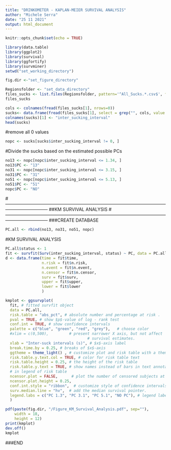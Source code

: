 ```yaml
---
title: "DRINKOMETER - KAPLAN-MEIER SURVIVAL ANALYSIS"
author: "Michele Serra"
date: "25 11 2021"
output: html_document
---
```

```r
knitr::opts_chunk$set(echo = TRUE)
```
```r
library(data.table)
library(ggplot2)
library(survival)
library(ggfortify)
library(survminer)
setwd("set_working_directory")
```
```r
fig.dir <-"set_figure_directory"
```
```r
Regionsfolder <- "set_data_directory"
files_sucks <- list.files(Regionsfolder, pattern='^All_Sucks.*.csv$', full.names = TRUE)
files_sucks
```
```r
cols <- colnames(fread(files_sucks[1], nrows=0))
sucks<- data.frame(fread(files_sucks[1], select = grep("", cols, value = TRUE)))
colnames(sucks)[1] <- "inter_sucking_interval"
head(sucks)
```
#remove all 0 values
```r
nopc <- sucks[sucks$inter_sucking_interval != 0, ]
```
#Divide the sucks based on the estimated possible PCs
```r
no13 <- nopc[nopc$inter_sucking_interval <= 1.34, ]
no13$PC <- "13"
no31 <- nopc[nopc$inter_sucking_interval <= 3.15, ]
no31$PC <- "31"
no51 <- nopc[nopc$inter_sucking_interval <= 5.13, ]
no51$PC <- "51"
nopc$PC <- "NO"
```

#-----------------------------------------------------------------------------------------------------------------------------------------
##KM SURVIVAL ANALYSIS
#-----------------------------------------------------------------------------------------------------------------------------------------
###CREATE DATABASE
```r
PC.all <- rbind(no13, no31, no51, nopc)
```
#KM SURVIVAL ANALYSIS
```r
PC.all$status <- 1
fit <- survfit(Surv(inter_sucking_interval, status) ~ PC, data = PC.all) 
d <- data.frame(time = fit$time,
                n.risk = fit$n.risk,
                n.event = fit$n.event,
                n.censor = fit$n.censor,
                surv = fit$surv,
                upper = fit$upper,
                lower = fit$lower
                )

kmplot <- ggsurvplot(
  fit, # fitted survfit object
  data = PC.all,
  risk.table = "abs_pct", # absolute number and percentage at risk .
  pval = TRUE, # show $p$-value of log - rank test
  conf.int = TRUE, # show confidence intervals
  palette = c("blue", "green", "red", "grey"),   # choose color
  #xlim = c(0,500),         # present narrower X axis, but not affect
                                    # survival estimates.
  xlab = "Inter-suck intervals (s)", # $x$-axis label
  break.time.by = 0.25, # breaks of $x$-axis
  ggtheme = theme_light() , # customize plot and risk table with a theme .
  risk.table.y.text.col = TRUE, # color for risk table text
  risk.table.height = 0.25, # the height of the risk table
  risk.table.y.text = TRUE, # show names instead of bars in text annotations
  # in legend of risk table
  ncensor.plot = FALSE,      # plot the number of censored subjects at time t
  ncensor.plot.height = 0.25,
  conf.int.style = "ribbon",  # customize style of confidence intervals
  surv.median.line = "hv",  # add the median survival pointer.
  legend.labs = c("PC 1.3", "PC 3.1", "PC 5.1", "NO PC"), # legend labels
  )

pdf(paste(fig.dir, "/Figure_KM_Survival_Analysis.pdf", sep=""),
    width = 18, 
    height = 12)
print(kmplot)
dev.off()
kmplot
```

###END